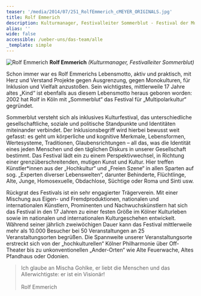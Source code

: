 ```yaml
---
teaser: '/media/2014/07/251_RolfEmmerich_cMEYER_ORIGINALS.jpg'
title: Rolf Emmerich
description: Kulturmanager, Festivalleiter Sommerblut - Festival der Multipolarkultur
alias: ''
wide: false
accessible: /ueber-uns/das-team/alle
_template: simple
---
```


![Rolf Emmerich](/media/2014/07/251_RolfEmmerich_cMEYER_ORIGINALS.jpg 'Rolf Emmerich') **Rolf Emmerich** _(Kulturmanager, Festivalleiter Sommerblut)_

Schon immer war es Rolf Emmerichs Lebensmotto, aktiv und praktisch, mit Herz und Verstand Projekte gegen Ausgrenzung, gegen Monokulturen, für Inklusion und Vielfalt anzustoßen. Sein wichtigstes, mittlerweile 17 Jahre altes „Kind“ ist ebenfalls aus diesem Lebensmotto heraus geboren worden: 2002 hat Rolf in Köln mit „Sommerblut“ das Festival für „Multipolarkultur“ gegründet.

Sommerblut versteht sich als inklusives Kulturfestival, das unterschiedliche gesellschaftliche, soziale und politische Standpunkte und Identitäten miteinander verbindet. Der Inklusionsbegriff wird hierbei bewusst weit gefasst: es geht um körperliche und kognitive Merkmale, Lebensformen, Wertesysteme, Traditionen, Glaubensrichtungen – all das, was die Identität eines jeden Menschen und den täglichen Diskurs in unserer Gesellschaft bestimmt. Das Festival lädt ein zu einem Perspektivwechsel, in Richtung einer grenzüberschreitenden, mutigen Kunst und Kultur. Hier treffen Künstler\*innen aus der „Hochkultur“ und „Freien Szene“ in allen Sparten auf sog. „Experten diverser Lebenswelten“, darunter Behinderte, Flüchtlinge, Alte, Junge, Homosexuelle, Obdachlose, Süchtige oder Roma und Sinti usw.

Rückgrat des Festivals ist ein sehr engagierter Trägerverein. Mit einer Mischung aus Eigen- und Fremdproduktionen, nationalen und internationalen Künstlern, Prominenten und Nachwuchskünstlern hat sich das Festival in den 17 Jahren zu einer festen Größe im Kölner Kulturleben sowie im nationalen und internationalen Kulturgeschehen entwickelt. Während seiner jährlich zweiwöchigen Dauer kann das Festival mittlerweile mehr als 10.000 Besucher bei 50 Veranstaltungen an 25 Veranstaltungsorten begrüßen. Die Spannweite unserer Veranstaltungsorte erstreckt sich von der „hochkulturellen“ Kölner Philharmonie über Off-Theater bis zu unkonventionellen „Ander-Orten“ wie Alte Feuerwache, Altes Pfandhaus oder Odonien.

> Ich glaube an Mischa Gohlke, er liebt die Menschen und das Allerwichtigste: er ist ein Visionär!
> \
> \
> Rolf Emmerich
